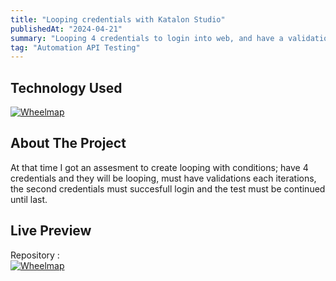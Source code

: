 ```yaml
---
title: "Looping credentials with Katalon Studio"
publishedAt: "2024-04-21"
summary: "Looping 4 credentials to login into web, and have a validations each iterations"
tag: "Automation API Testing"
---
```


## Technology Used

[![Wheelmap](https://img.shields.io/badge/apache%20Groovy-4298B8?style=for-the-badge&logo=apachegroovy&logoColor=white)](https://groovy-lang.org/)

## About The Project

At that time I got an assesment to create looping with conditions; have 4 credentials and they will be looping, must have validations each iterations, the second credentials must succesfull login and the test must be continued until last.

## Live Preview

Repository :<br/>
[![Wheelmap](https://img.shields.io/badge/GitHub-100000?style=for-the-badge&logo=github&logoColor=white)](https://github.com/restufff/katalon-studio-looping-username-password)
